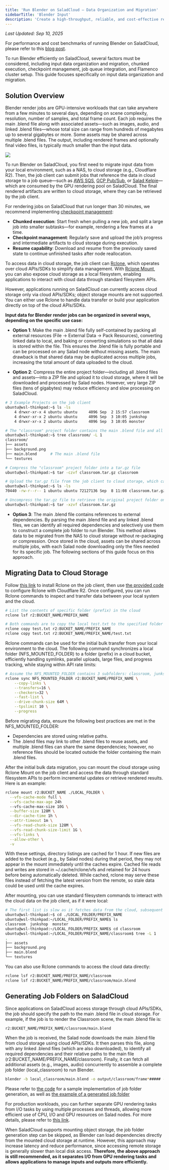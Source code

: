 ```yaml
---
title: 'Run Blender on SaladCloud – Data Organization and Migration'
sidebarTitle: 'Blender Input'
description: 'Create a high-throughput, reliable, and cost-effective rendering workflow on SaladCloud.'
---
```


_Last Updated: Sep 10, 2025_

For performance and cost benchmarks of running Blender on SaladCloud, please refer to this
[blog post](https://blog.salad.com/blender-rendering-benchmark/).

To run Blender efficiently on SaladCloud, several factors must be considered, including input data organization and
migration, chunked execution, checkpoint management, job queue integration, and Flamenco cluster setup. This guide
focuses specifically on input data organization and migration.

## Solution Overview

Blender render jobs are GPU-intensive workloads that can take anywhere from a few minutes to several days, depending on
scene complexity, resolution, number of samples, and total frame count. Each job requires the main .blend file along
with associated assets—such as images, audio, and linked .blend files—whose total size can range from hundreds of
megabytes up to several gigabytes or more. Some assets may be shared across multiple .blend files. The output, including
rendered frames and optionally final video files, is typically much smaller than the input data.

<img src="/container-engine/images/blender_input1.png" />

To run Blender on SaladCloud, you first need to migrate input data from your local environment, such as a NAS, to cloud
storage (e.g., Cloudflare R2). Then, the job client can submit jobs that reference the data in cloud storage to a job
queue—such as [AWS SQS](/container-engine/how-to-guides/job-processing/sqs),
[GCP Pub/Sub](/container-engine/how-to-guides/job-processing/gcp-pub-sub), or
[Salad Kelpie](/container-engine/how-to-guides/job-processing/kelpie)—which are consumed by the GPU rendering pool on
SaladCloud. The final rendered artifacts are written to cloud storage, where they can be retrieved by the job client.

For rendering jobs on SaladCloud that run longer than 30 minutes, we recommend implementing
[checkpoint management](/container-engine/explanation/job-processing/long-running-tasks#save-running-state):

- **Chunked execution**: Start fresh when pulling a new job, and split a large job into smaller subtasks—for example,
  rendering a few frames at a time.
- **Checkpoint management**: Regularly save and upload the job’s progress and intermediate artifacts to cloud storage
  during execution.
- **Resume capability**: Download and resume from the previously saved state to continue unfinished tasks after node
  reallocation.

To access data in cloud storage, the job client can [Rclone](https://rclone.org/), which operates over cloud APIs/SDKs
to simplify data management. With [Rclone Mount](https://rclone.org/commands/rclone_mount/), you can also expose cloud
storage as a local filesystem, enabling applications to interact with cloud data through standard filesystem APIs.

However, applications running on SaladCloud can currently access cloud storage only via cloud APIs/SDKs; object storage
mounts are not supported. You can either use Rclone to handle data transfer or build your application directly on top of
the cloud APIs/SDKs.

**Input data for Blender render jobs can be organized in several ways, depending on the specific use case:**

- **Option 1**: Make the main .blend file fully self-contained by packing all external resources (File → External Data →
  Pack Resources), converting linked data to local, and baking or converting simulations so that all data is stored
  within the file. This ensures the .blend file is fully portable and can be processed on any Salad node without missing
  assets. The main drawback is that shared data may be duplicated across multiple jobs, increasing the total amount of
  data uploaded to the cloud.

- **Option 2**: Compress the entire project folder—including all .blend files and assets—into a ZIP file and upload it
  to cloud storage, where it will be downloaded and processed by Salad nodes. However, very large ZIP files (tens of
  gigabytes) may reduce efficiency and slow processing on SaladCloud.

```bash
# 3 Example Projects on the job client
ubuntu@wsl-thinkpad:~$ ls -ls
    4 drwxr-xr-x 4 ubuntu ubuntu     4096 Sep  2 15:57 classroom
    4 drwxr-xr-x 2 ubuntu ubuntu     4096 Sep  3 10:05 junkshop
    4 drwxr-xr-x 2 ubuntu ubuntu     4096 Sep  3 10:05 monster

# The "classroom" project folder contains the main .blend file and all associated assets
ubuntu@wsl-thinkpad:~$ tree classroom/ -L 1
classroom/
├── assets
├── background.png
├── main.blend      # The main .blend file
└── textures

# Compress the "classroom" project folder into a tar.gz file
ubuntu@wsl-thinkpad:~$ tar -czvf classroom.tar.gz classroom

# Upload the tar.gz file from the job client to cloud storage, which can be downloaded and processed by Salad nodes
ubuntu@wsl-thinkpad:~$ ls -ls
70440 -rw-r--r-- 1 ubuntu ubuntu 72127136 Sep  8 11:08 classroom.tar.gz

# Uncompress the tar.gz file to retrieve the original project folder on Salad nodes
ubuntu@wsl-thinkpad:~$ tar -xzvf classroom.tar.gz
```

- **Option 3**: The main .blend file contains references to external dependencies. By parsing the main .blend file and
  any linked .blend files, we can identify all required dependencies and selectively use them to construct a complete
  job folder to run Blender. This method allows data to be migrated from the NAS to cloud storage without re-packaging
  or compression. Once stored in the cloud, assets can be shared across multiple jobs, with each Salad node downloading
  only the files needed for its specific job. The following sections of this guide focus on this approach.

## Migrating Data to Cloud Storage

Follow [this link](https://rclone.org/install/) to install Rclone on the job client, then use
[the provided code](https://github.com/SaladTechnologies/mds/blob/main/high-performance-storage/config.py#L30) to
configure Rclone with Cloudflare R2. Once configured, you can run Rclone commands to inspect and transfer data between
your local system and the cloud.

```bash
# List the contents of specific folder (prefix) in the cloud
rclone lsf r2:BUCKET_NAME/PREFIX_NAME

# Both commands are to copy the local test.txt to the specified folder (prefix) in the cloud
rclone copy test.txt r2:BUCKET_NAME/PREFIX_NAME
rclone copy test.txt r2:BUCKET_NAME/PREFIX_NAME/test.txt
```

Rclone commands can be used for the initial bulk transfer from your local environment to the cloud. The following
command synchronizes a local folder (NFS_MOUNTED_FOLDER) to a folder (prefix) in a cloud bucket, efficiently handling
symlinks, parallel uploads, large files, and progress tracking, while staying within API rate limits:

```bash
# Assume the NFS_MOUNTED_FOLDER contains 3 subfolders: classroom, junkshop and monster
rclone sync NFS_MOUNTED_FOLDER r2:BUCKET_NAME/PREFIX_NAME \
    --copy-links \
    --transfers=16 \
    --checkers=32 \
    --fast-list \
    --drive-chunk-size 64M \
    --tpslimit 10 \
    --progress
```

Before migrating data, ensure the following best practices are met in the NFS_MOUNTED_FOLDER:

- Dependencies are stored using relative paths.
- The .blend files may link to other .blend files to reuse assets, and multiple .blend files can share the same
  dependencies; however, no reference files should be located outside the folder containing the main .blend files.

After the initial bulk data migration, you can mount the cloud storage using Rclone Mount on the job client and access
the data through standard filesystem APIs to perform incremental updates or retrieve rendered results. Here is an
example:

```bash
rclone mount r2:BUCKET_NAME ./LOCAL_FOLDER \
  --vfs-cache-mode full \
  --vfs-cache-max-age 24h
  --vfs-cache-max-size 10G \
  --buffer-size 128M \
  --dir-cache-time 1h \
  --attr-timeout 1m \
  --vfs-read-chunk-size 128M \
  --vfs-read-chunk-size-limit 1G \
  --vfs-links \
  --allow-other \
  -v
```

With these settings, directory listings are cached for 1 hour. If new files are added to the bucket (e.g., by Salad
nodes) during that period, they may not appear in the mount immediately until the caches expire. Cached file reads and
writes are stored in ~/.cache/rclone/vfs and retained for 24 hours before being automatically deleted. While cached,
rclone may serve these files instead of fetching the latest version from the remote, so stale data could be used until
the cache expires.

After mounting, you can use standard filesystem commands to interact with the cloud data on the job client, as if it
were local:

```bash
# The first list is slow as it fetches data from the cloud, subsequent lists are fast as data is cached locally
ubuntu@wsl-thinkpad:~$ cd ./LOCAL_FOLDER/PREFIX_NAME
ubuntu@wsl-thinkpad:~/LOCAL_FOLDER/PREFIX_NAME$ ls
classroom  junkshop  monster
ubuntu@wsl-thinkpad:~/LOCAL_FOLDER/PREFIX_NAME$ cd classroom
ubuntu@wsl-thinkpad:~/LOCAL_FOLDER/PREFIX_NAME/classroom$ tree -L 1
.
├── assets
├── background.png
├── main.blend
└── textures
```

You can also use Rclone commands to access the cloud data directly:

```bash
rclone lsf r2:BUCKET_NAME/PREFIX_NAME/classroom
rclone lsf r2:BUCKET_NAME/PREFIX_NAME/classroom/main.blend
```

## Generating Job Folders on SaladCloud

Since applications on SaladCloud access storage through cloud APIs/SDKs, the job should specify the path to the main
.blend file in cloud storage. For example, if the job is to render the Classroom scene, the main .blend file is:

```bash
r2:BUCKET_NAME/PREFIX_NAME/classroom/main.blend
```

When the job is received, the Salad node downloads the main .blend file from cloud storage using cloud APIs/SDKs. It
then parses this file, along with any linked .blend files (which are also downloaded), to identify all required
dependencies and their relative paths to the main file (r2:BUCKET_NAME/PREFIX_NAME/classroom). Finally, it can fetch all
additional assets (e.g., images, audio) concurrently to assemble a complete job folder (local_classroom) to run Blender.

```bash
blender -b local_classroom/main.blend -o output/classroom/frame*##### -F PNG -f 1 -- --cycles-device CUDA
```

Please refer to [the code](https://github.com/SaladTechnologies/rendering/blob/main/basic/generate_job_folder.py) for a
sample implementation of job folder generation, as well as
[the example of a generated job folder](https://github.com/SaladTechnologies/rendering/blob/main/basic/generated_job_folder.txt)

For production workloads, you can further separate GPU rendering tasks from I/O tasks by using multiple processes and
threads, allowing more efficient use of CPU, I/O and GPU resources on Salad nodes. For more details, please refer to
[this link](https://github.com/SaladTechnologies/mds/tree/main/inference-server#use-a-job-queue).

When SaladCloud supports mounting object storage, the job folder generation step can be skipped, as Blender can load
dependencies directly from the mounted cloud storage at runtime. However, this approach may increase latency and reduce
performance, since accessing remote storage is generally slower than local disk access. **Therefore, the above approach
is still recommended, as it separates I/O from GPU rendering tasks and allows applications to manage inputs and outputs
more efficiently.**
